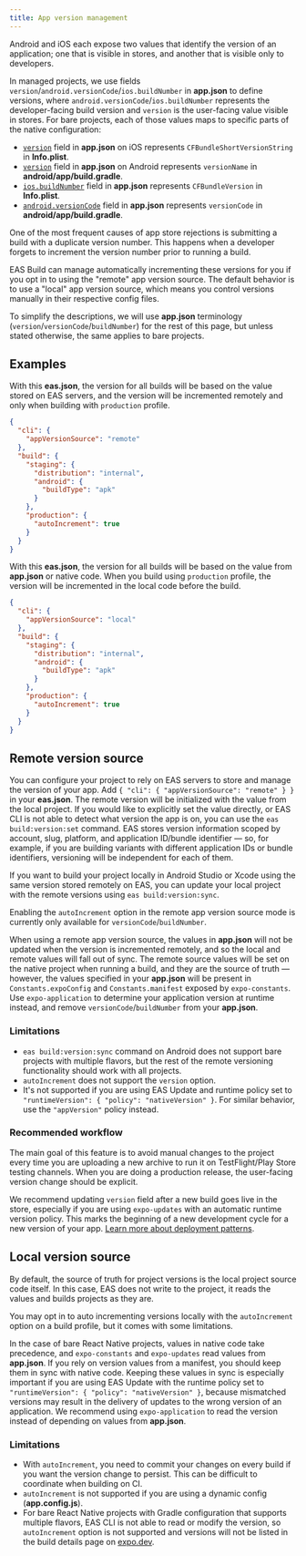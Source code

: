 ```yaml
---
title: App version management
---
```


Android and iOS each expose two values that identify the version of an application; one that is visible in stores, and another that is visible only to developers.

In managed projects, we use fields `version`/`android.versionCode`/`ios.buildNumber` in **app.json** to define versions, where `android.versionCode`/`ios.buildNumber` represents the developer-facing build version and `version` is the user-facing value visible in stores. For bare projects, each of those values maps to specific parts of the native configuration:

- [`version`][config-version] field in **app.json** on iOS represents `CFBundleShortVersionString` in **Info.plist**.
- [`version`][config-version] field in **app.json** on Android represents `versionName` in **android/app/build.gradle**.
- [`ios.buildNumber`][config-ios-buildnumber] field in **app.json** represents `CFBundleVersion` in **Info.plist**.
- [`android.versionCode`][config-android-versioncode] field in **app.json** represents `versionCode` in **android/app/build.gradle**.

One of the most frequent causes of app store rejections is submitting a build with a duplicate version number. This happens when a developer forgets to increment the version number prior to running a build.


EAS Build can manage automatically incrementing these versions for you if you opt in to using the "remote" app version source. The default behavior is to use a "local" app version source, which means you control versions manually in their respective config files.

To simplify the descriptions, we will use **app.json** terminology (`version`/`versionCode`/`buildNumber`) for the rest of this page, but unless stated otherwise, the same applies to bare projects.

## Examples

<Collapsible summary="Remote version source">

With this **eas.json**, the version for all builds will be based on the value stored on EAS servers, and the version will be incremented remotely and only when building with `production` profile.

```json
{
  "cli": {
    "appVersionSource": "remote"
  },
  "build": {
    "staging": {
      "distribution": "internal",
      "android": {
        "buildType": "apk"
      }
    },
    "production": {
      "autoIncrement": true
    }
  }
}
```

</Collapsible>

<Collapsible summary="Local version source">

With this **eas.json**, the version for all builds will be based on the value from **app.json** or native code. When you build using `production` profile, the version will be incremented in the local code before the build.

```json
{
  "cli": {
    "appVersionSource": "local"
  },
  "build": {
    "staging": {
      "distribution": "internal",
      "android": {
        "buildType": "apk"
      }
    },
    "production": {
      "autoIncrement": true
    }
  }
}
```

</Collapsible>

## Remote version source

You can configure your project to rely on EAS servers to store and manage the version of your app. Add `{ "cli": { "appVersionSource": "remote" } }` in your **eas.json**. The remote version will be initialized with the value from the local project. If you would like to explicitly set the value directly, or EAS CLI is not able to detect what version the app is on, you can use the `eas build:version:set` command. EAS stores version information scoped by account, slug, platform, and application ID/bundle identifier — so, for example, if you are building variants with different application IDs or bundle identifiers, versioning will be independent for each of them.

If you want to build your project locally in Android Studio or Xcode using the same version stored remotely on EAS, you can update your local project with the remote versions using `eas build:version:sync`.

Enabling the `autoIncrement` option in the remote app version source mode is currently only available for `versionCode`/`buildNumber`.

When using a remote app version source, the values in **app.json** will not be updated when the version is incremented remotely, and so the local and remote values will fall out of sync. The remote source values will be set on the native project when running a build, and they are the source of truth  — however, the values specified in your **app.json** will be present in `Constants.expoConfig` and `Constants.manifest` exposed by `expo-constants`. Use `expo-application` to determine your application version at runtime instead, and remove `versionCode`/`buildNumber` from your **app.json**.

### Limitations

- `eas build:version:sync` command on Android does not support bare projects with multiple flavors, but the rest of the remote versioning functionality should work with all projects.
- `autoIncrement` does not support the `version` option.
- It's not supported if you are using EAS Update and runtime policy set to `"runtimeVersion": { "policy": "nativeVersion" }`. For similar behavior, use the `"appVersion"` policy instead.

### Recommended workflow

The main goal of this feature is to avoid manual changes to the project every time you are uploading a new archive to run it on TestFlight/Play Store testing channels. When you are doing a production release, the user-facing version change should be explicit.

We recommend updating `version` field after a new build goes live in the store, especially if you are using `expo-updates` with an automatic runtime version policy. This marks the beginning of a new development cycle for a new version of your app. [Learn more about deployment patterns](/eas-update/deployment-patterns.md).

## Local version source

By default, the source of truth for project versions is the local project source code itself. In this case, EAS does not write to the project, it reads the values and builds projects as they are.

You may opt in to auto incrementing versions locally with the `autoIncrement` option on a build profile, but it comes with some limitations.

In the case of bare React Native projects, values in native code take precedence, and `expo-constants` and `expo-updates` read values from **app.json**. If you rely on version values from a manifest, you should keep them in sync with native code. Keeping these values in sync is especially important if you are using EAS Update with the runtime policy set to `"runtimeVersion": { "policy": "nativeVersion" }`, because mismatched versions may result in the delivery of updates to the wrong version of an application. We recommend using `expo-application` to read the version instead of depending on values from **app.json**.

### Limitations

- With `autoIncrement`, you need to commit your changes on every build if you want the version change to persist. This can be difficult to coordinate when building on CI.
- `autoIncrement` is not supported if you are using a dynamic config (**app.config.js**).
- For bare React Native projects with Gradle configuration that supports multiple flavors, EAS CLI is not able to read or modify the version, so `autoIncrement` option is not supported and versions will not be listed in the build details page on [expo.dev](https://expo.dev).


[config-version]: /versions/latest/config/app/#version
[config-android-versioncode]: /versions/latest/config/app/#versioncode
[config-ios-buildnumber]: /versions/latest/config/app/#buildnumber